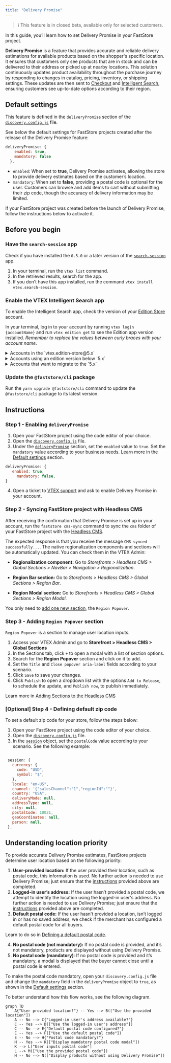 ```yaml
---
title: "Delivery Promise"
---
```


>ℹ This feature is in closed beta, available only for selected customers.

In this guide, you’ll learn how to set Delivery Promise in your FastStore project.

**Delivery Promise** is a feature that provides accurate and reliable delivery estimations for available products based on the shopper's specific location. It ensures that customers only see products that are in stock and can be delivered to their address or picked up at nearby locations.
This solution continuously updates product availability throughout the purchase journey by responding to changes in catalog, pricing, inventory, or shipping settings. These updates are then sent to [Checkout](https://developers.vtex.com/docs/guides/checkout-overview) and [Intelligent Search](https://help.vtex.com/tracks/vtex-intelligent-search), ensuring customers see up-to-date options according to their region.

## Default settings

This feature is defined in the `deliveryPromise` section of the [`discovery.config.js`](https://developers.vtex.com/docs/guides/faststore/project-structure-config-options) file.

See below the default settings for FastStore projects created after the release of the Delivery Promise feature:

```js discovery.config.js
deliveryPromise: {
    enabled: true,
    mandatory: false
  },
```

- `enabled`: When set to **true**, Delivery Promise activates, allowing the store to provide delivery estimates based on the customer’s location.
- `mandatory`: When set to **false**, providing a postal code is optional for the user. Customers can browse and add items to cart without submitting their zip code, though the accuracy of delivery information may be limited.

If your FastStore project was created before the launch of Delivery Promise, follow the instructions below to activate it.

## Before you begin

### Have the `search-session` app

Check if you have installed the `0.5.0` or a later version of the [`search-session`](https://developers.vtex.com/docs/apps/vtex.search-session) app.

1. In your terminal, run the `vtex list` command.
2. In the retrieved results, search for the app.
3. If you don’t have this app installed, run the command `vtex install vtex.search-session`.

### Enable the VTEX Intelligent Search app

To enable the Intelligent Search app, check the version of your [Edition Store](https://developers.vtex.com/docs/guides/vtex-io-documentation-edition-app) account.

In your terminal, log in to your account by running `vtex login {accountName}` and run `vtex edition get` to see the Edition app version installed. *Remember to replace the values between curly braces with your account name*.

<details>
<summary>Accounts in the `vtex.edition-store@5.x`</summary>

If your account is using the `vtex.edition-store@5.x` major, the VTEX Intelligent Search app is already included, and you need to integrate the app via VTEX Admin.

To integrate the VTEX Intelligent Search, access **Store Settings > Intelligent Search > Integrations** in the VTEX Admin, and click `START INTEGRATION`.

</details>

<details>
<summary>Accounts using an edition version below `5.x`</summary>

1. In the VTEX IO CLI, log in to your VTEX account by running `vtex login {accountName}`. *Remember to replace the value between brackets with your account name.*
2. If the VTEX Intelligent Search app is not installed in your account, run the following for Intelligent Search:

    ```bash
    vtex install vtex.search-resolver@1.x vtex.admin-search@1.x
    ```

After installing the app, integrate it by accessing **Store Settings > Intelligent Search > Integrations** in the VTEX Admin, and click `START INTEGRATION`.

</details>

<details>
<summary>Accounts that want to migrate to the `5.x`</summary>

If you are using a different major version and want to migrate, please [open a ticket with VTEX Support](https://help.vtex.com/en/support) and request the installation of the Edition app `vtex.edition-store@5.x`.

</details>

### Update the `@faststore/cli` package

Run the `yarn upgrade @faststore/cli` command to update the `@faststore/cli` package to its latest version.

## Instructions

### Step 1 - Enabling `deliveryPromise`

1. Open your FastStore project using the code editor of your choice.
2. Open the [`discovery.config.js`](https://developers.vtex.com/docs/guides/faststore/project-structure-config-options) file.
3. Under the [`deliveryPromise`](https://developers.vtex.com/docs/guides/faststore/project-structure-config-options#deliverypromise) section, set the `enabled` value to `true`. Set the `mandatory` value according to your business needs. Learn more in the [Default settings](#default-settings) section.

 ```js discovery.config.js
 deliveryPromise: {
    enabled: true,
      mandatory: false,
 }
 ```

4. Open a ticket to [VTEX support](https://help.vtex.com/en/support) and ask to enable Delivery Promise in your account.

### Step 2 - Syncing FastStore project with Headless CMS

After receiving the confirmation that Delivery Promise is set up in your account, run the `faststore cms-sync` command to sync the `cms` folder of your FastStore project with the [Headless CMS](https://developers.vtex.com/docs/guides/faststore/headless-cms-overview).

The expected response is that you receive the message `CMS synced successfully...`. The native regionalization components and sections will be automatically updated. You can check them in the VTEX Admin:

- **Regionalization component:** Go to *Storefronts > Headless CMS > Global Sections > NavBar > Navigation > Regionalization*.

- **Region Bar section:** Go to *Storefronts > Headless CMS > Global Sections > Region Bar*.

- **Region Modal section:** Go to *Storefronts > Headless CMS > Global Sections > Region Modal*.

You only need to [add one new section](#step-3-adding-region-popover-section), the `Region Popover`.

### Step 3 - Adding `Region Popover` section

`Region Popover` is a section to manage user location inputs.

1. Access your VTEX Admin and go to **Storefront > Headless CMS > Global Sections**
2. In the Sections tab, click `+` to open a modal with a list of section options.
3. Search for the **Region Popover** section and click on it to add.
4. Set the `Title` and `Close popover aria-label` fields according to your scenario.
5. Click `Save` to save your changes.
6. Click `Publish` to open a dropdown list with the options `Add to Release`, to schedule the update, and `Publish now`, to publish immediately.

Learn more in [Adding Sections to the Headless CMS](https://developers.vtex.com/docs/guides/faststore/headless-cms-3-adding-content-types-and-sections#step-3-adding-sections-to-the-headless-cms)

### [Optional] Step 4 - Defining default zip code

To set a default zip code for your store, follow the steps below:

1. Open your FastStore project using the code editor of your choice.
2. Open the [`discovery.config.js`](https://developers.vtex.com/docs/guides/faststore/project-structure-config-options) file.
3. In the [`session`](https://developers.vtex.com/docs/guides/faststore/project-structure-config-options#session) object, set the `postalCode` value according to your scenario. See the following example:

 ```js discovery.config.js mark=13

  session: {
    currency: {
      code: "USD",
      symbol: "$",
    },
    locale: "en-US",
    channel: '{"salesChannel":"1","regionId":""}',
    country: "USA",
    deliveryMode: null,
    addressType: null,
    city: null,
    postalCode: 10021,
    geoCoordinates: null,
    person: null,
  },
  ```

## Understanding location priority

To provide accurate Delivery Promise estimates, FastStore projects determine user location based on the following priority:

1. **User-provided location:** If the user provided their location, such as postal code, this information is used. No further action is needed to use Delivery Promise; just ensure that the [instructions](#instructions) provided above are completed.
2. **Logged-in user’s address:** If the user hasn’t provided a postal code, we attempt to identify the location using the logged-in user's address. No further action is needed to use Delivery Promise; just ensure that the [instructions](#instructions) provided above are completed.
3. **Default postal code:** If the user hasn't provided a location, isn’t logged in or has no saved address, we check if the merchant has configured a default postal code for all buyers.

  Learn to do so in [Defining a default postal code](#optional-step-4-defining-a-default-postal-code).

4. **No postal code (not mandatory):** If no postal code is provided, and it’s not mandatory, products are displayed without using Delivery Promise.
5. **No postal code (mandatory)**: If no postal code is provided and it’s mandatory, a modal is displayed that the buyer cannot close until a postal code is entered. 
 
To make the postal code mandatory, open your `discovery.config.js` file and change the `mandatory` field in the `deliveryPromise` object to `true`, as shown in the [Default settings](#default-settings) section.

To better understand how this flow works, see the following diagram.

```mermaid
graph TD
    A{"User provided location?"} -- Yes --> B(["Use the provided location"])
    A -- No --> C{"Logged-in user's address available?"}
    C -- Yes --> D(["Use the logged-in user's address"])
    C -- No --> E{"Default postal code configured?"}
    E -- Yes --> F(["Use the default postal code"])
    E -- No --> H{"Postal code mandatory?"}
    H -- Yes --> K(["Display mandatory postal code modal"])
    K --> L["User inputs postal code"]
    L --> M(["Use the provided postal code"])
    H -- No --> N(["Display products without using Delivery Promise"])
```
